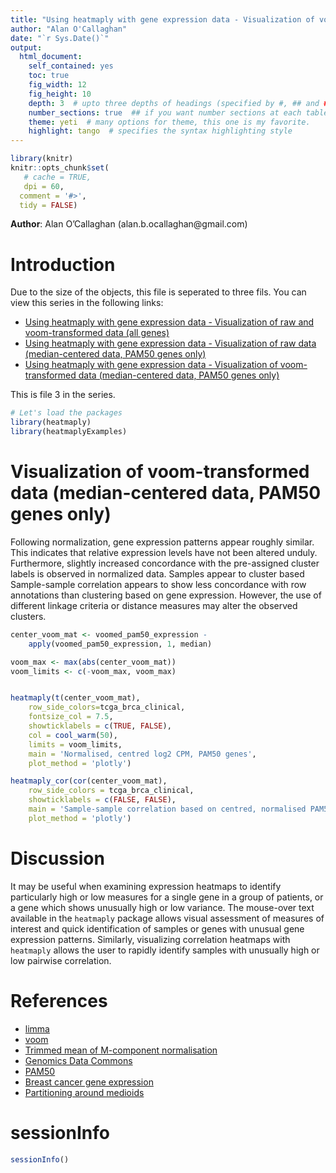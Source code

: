 ```yaml
---
title: "Using heatmaply with gene expression data - Visualization of voom-transformed data (median-centered data, PAM50 genes only)"
author: "Alan O'Callaghan"
date: "`r Sys.Date()`"
output:
  html_document:
    self_contained: yes
    toc: true
    fig_width: 12
    fig_height: 10
    depth: 3  # upto three depths of headings (specified by #, ## and ###)  
    number_sections: true  ## if you want number sections at each table header
    theme: yeti  # many options for theme, this one is my favorite.
    highlight: tango  # specifies the syntax highlighting style
---
```

<!--
%\VignetteEngine{knitr::rmarkdown}
%\VignetteIndexEntry{Using heatmaply with gene expression data - Visualization of voom-transformed data (median-centered data, PAM50 genes only)}
-->


```r
library(knitr)
knitr::opts_chunk$set(
   # cache = TRUE,
   dpi = 60,
  comment = '#>',
  tidy = FALSE)

```
**Author**: Alan O'Callaghan (alan.b.ocallaghan@gmail.com)




Introduction
============


Due to the size of the objects, this file is seperated to three fils. You can view this series in the following links:

* [Using heatmaply with gene expression data - Visualization of raw and voom-transformed data (all genes)](https://cdn.rawgit.com/talgalili/heatmaplyExamples/master/inst/doc/biological_data.html)
* [Using heatmaply with gene expression data - Visualization of raw data (median-centered data, PAM50 genes only)](https://cdn.rawgit.com/talgalili/heatmaplyExamples/master/inst/doc/biological_data_2.html)
* [Using heatmaply with gene expression data - Visualization of voom-transformed data (median-centered data, PAM50 genes only)](https://cdn.rawgit.com/talgalili/heatmaplyExamples/master/inst/doc/biological_data_3.html)

This is file 3 in the series.



```r
# Let's load the packages
library(heatmaply)
library(heatmaplyExamples)
```



Visualization of voom-transformed data (median-centered data, PAM50 genes only)
==================


Following normalization, gene expression patterns appear roughly similar. 
This indicates that relative expression levels have not been altered unduly.
Furthermore, slightly increased concordance with the pre-assigned cluster labels
is observed in normalized data. Samples appear to cluster based 
Sample-sample correlation appears to show less concordance with row annotations 
than clustering based on gene expression. However, the use of different
linkage criteria or distance measures may alter the observed clusters.

```r
center_voom_mat <- voomed_pam50_expression - 
    apply(voomed_pam50_expression, 1, median)

voom_max <- max(abs(center_voom_mat))
voom_limits <- c(-voom_max, voom_max)


heatmaply(t(center_voom_mat), 
    row_side_colors=tcga_brca_clinical,
    fontsize_col = 7.5,
    showticklabels = c(TRUE, FALSE),
    col = cool_warm(50),
    limits = voom_limits,
    main = 'Normalised, centred log2 CPM, PAM50 genes',
    plot_method = 'plotly')

```




```r

heatmaply_cor(cor(center_voom_mat), 
    row_side_colors = tcga_brca_clinical,
    showticklabels = c(FALSE, FALSE),
    main = 'Sample-sample correlation based on centred, normalised PAM50 gene expression',
    plot_method = 'plotly')

```



Discussion
==========
It may be useful when examining expression 
heatmaps to identify particularly high or low measures for a single
gene in a group of patients, or a gene which shows unusually high or low variance.
The mouse-over text available in the `heatmaply` 
package allows visual assessment of measures of interest and quick identification
of samples or genes with unusual gene expression patterns.
Similarly, visualizing correlation heatmaps with `heatmaply` allows the user to
rapidly identify samples with unusually high or low pairwise correlation.

References
==========
- [limma]
- [voom](https://genomebiology.biomedcentral.com/articles/10.1186/gb-2014-15-2-r29)
- [Trimmed mean of M-component normalisation][TMM]
- [Genomics Data Commons]
- [PAM50]
- [Breast cancer gene expression]
- [Partitioning around medioids]

[Partitioning around medioids]: https://en.wikipedia.org/wiki/K-medoids
[k-medioids]: https://en.wikipedia.org/wiki/K-medoids
[Genomics Data Commons]: https://gdc.cancer.gov/
[limma]: https://bioconductor.org/packages/release/bioc/html/limma.html
[TMM]: https://www.ncbi.nlm.nih.gov/pmc/articles/PMC2864565/
[PAM50]: http://ascopubs.org/doi/abs/10.1200/jco.2008.18.1370
[Genomic Data Commons]: https://gdc.cancer.gov/
[data preprocessing vignette]: data_preprocessing.html
[voom]: https://genomebiology.biomedcentral.com/articles/10.1186/gb-2014-15-2-r29
[Breast cancer gene expression]: https://www.ncbi.nlm.nih.gov/pubmed/28733194




sessionInfo
===============

```r
sessionInfo()
```


